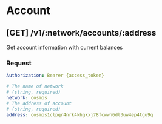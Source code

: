 
# Account

## **[GET]** /v1/:network/accounts/:address

Get account information with current balances

### Request

```yaml filename="Headers"
Authorization: Bearer {access_token}
```

```yaml filename="Parameters"
# The name of network
# (string, required)
network: cosmos
# The address of account
# (string, required)
address: cosmos1clpqr4nrk4khgkxj78fcwwh6dl3uw4ep4tgu9q
```

<TryAPI
  method="GET"
  host="http://3.88.109.66"
  url="/v1/:network/accounts/:address"
  useBearerAuthorization
/>
